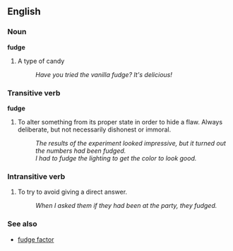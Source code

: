 ==English==
===Noun===
'''fudge'''
# A type of candy
#: ''Have you tried the vanilla fudge?  It's delicious!''

===Transitive verb===
'''fudge'''
# To alter something from its proper state in order to hide a flaw.  Always deliberate, but not necessarily dishonest or immoral.
#: ''The results of the experiment looked impressive, but it turned out the numbers had been fudged.''
#: ''I had to fudge the lighting to get the color to look good.''

===Intransitive verb===
# To try to avoid giving a direct answer.
#: ''When I asked them if they had been at the party, they fudged.''

===See also===
*[[fudge factor]]